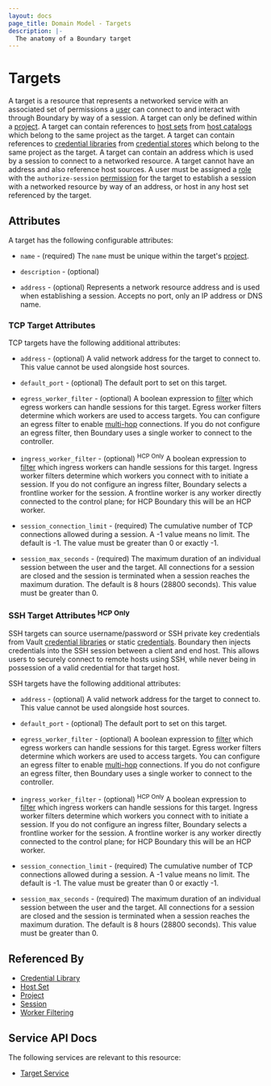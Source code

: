 ```yaml
---
layout: docs
page_title: Domain Model - Targets
description: |-
  The anatomy of a Boundary target
---
```


# Targets

A target is a resource
that represents a networked service
with an associated set of permissions
a [user][] can connect to
and interact with
through Boundary
by way of a session.
A target can only be defined within a [project][].
A target can contain references to [host sets][] from [host catalogs][]
which belong to the same project as the target.
A target can contain references to [credential libraries][]
from [credential stores][] which belong to the same project as the target.
A target can contain an address
which is used by a session to connect to a networked resource.
A target cannot have an address and also reference host sources.
A user must be assigned a [role][] with the `authorize-session` [permission][]
for the target to
establish a session with a networked resource by way of an address,
or host in any host set referenced by the target.

## Attributes

A target has the following configurable attributes:

- `name` - (required)
  The `name` must be unique within the target's [project][].

- `description` - (optional)

- `address` - (optional)
  Represents a network resource address and is used when establishing a session.
  Accepts no port, only an IP address or DNS name.

### TCP Target Attributes

TCP targets have the following additional attributes:

- `address` - (optional)
  A valid network address for the target to connect to.
  This value cannot be used alongside host sources.

- `default_port` - (optional)
  The default port to set on this target.

- `egress_worker_filter` - (optional)
  A boolean expression to [filter][] which egress workers can handle sessions
  for this target.
  Egress worker filters determine which workers are used to access targets.
  You can configure an egress filter to enable [multi-hop](/boundary/docs/configuration/worker/pki-worker#multi-hop-workershcp-only) connections.
  If you do not configure an egress filter, then Boundary uses a single worker to connect to the controller.

- `ingress_worker_filter` - (optional) <sup>HCP Only</sup>
  A boolean expression to [filter][] which ingress workers can handle sessions
  for this target.
  Ingress worker filters determine which workers you connect with to initiate a session.
  If you do not configure an ingress filter, Boundary selects a frontline worker for the session. A frontline worker is any worker directly connected to the control plane; for HCP Boundary this will be an HCP worker.

- `session_connection_limit` - (required)
  The cumulative number of TCP connections allowed during a session.
  A -1 value means no limit.
  The default is -1.
  The value must be greater than 0 or exactly -1.

- `session_max_seconds` - (required)
  The maximum duration of an individual session between the user and the target.
  All connections for a session are closed
  and the session is terminated
  when a session reaches the maximum duration.
  The default is 8 hours (28800 seconds).
  This value must be greater than 0.

### SSH Target Attributes <sup>HCP Only</sup>

SSH targets can source username/password or SSH private key credentials from Vault [credential libraries][] or static
[credentials][]. Boundary then injects credentials into the SSH session between a client and end host. This allows users to
securely connect to remote hosts using SSH, while never being in possession of a valid credential for that target host.

SSH targets have the following additional attributes:

- `address` - (optional)
  A valid network address for the target to connect to.
  This value cannot be used alongside host sources.

- `default_port` - (optional)
  The default port to set on this target.

- `egress_worker_filter` - (optional)
  A boolean expression to [filter][] which egress workers can handle sessions
  for this target.
  Egress worker filters determine which workers are used to access targets.
  You can configure an egress filter to enable [multi-hop](/boundary/docs/configuration/worker/pki-worker#multi-hop-workershcp-only) connections.
  If you do not configure an egress filter, then Boundary uses a single worker to connect to the controller.

- `ingress_worker_filter` - (optional) <sup>HCP Only</sup>
  A boolean expression to [filter][] which ingress workers can handle sessions
  for this target.
  Ingress worker filters determine which workers you connect with to initiate a session.
  If you do not configure an ingress filter, Boundary selects a frontline worker for the session. A frontline worker is any worker directly connected to the control plane; for HCP Boundary this will be an HCP worker.

- `session_connection_limit` - (required)
  The cumulative number of TCP connections allowed during a session.
  A -1 value means no limit.
  The default is -1.
  The value must be greater than 0 or exactly -1.

- `session_max_seconds` - (required)
  The maximum duration of an individual session between the user and the target.
  All connections for a session are closed
  and the session is terminated
  when a session reaches the maximum duration.
  The default is 8 hours (28800 seconds).
  This value must be greater than 0.

## Referenced By

- [Credential Library][]
- [Host Set][]
- [Project][]
- [Session][]
- [Worker Filtering][]

[credentials]: /boundary/docs/concepts/domain-model/credentials
[credential library]: /boundary/docs/concepts/domain-model/credential-libraries
[credential libraries]: /boundary/docs/concepts/domain-model/credential-libraries
[credential store]: /boundary/docs/concepts/domain-model/credential-stores
[credential stores]: /boundary/docs/concepts/domain-model/credential-stores
[host catalog]: /boundary/docs/concepts/domain-model/host-catalogs
[host catalogs]: /boundary/docs/concepts/domain-model/host-catalogs
[host set]: /boundary/docs/concepts/domain-model/host-sets
[host sets]: /boundary/docs/concepts/domain-model/host-sets
[host]: /boundary/docs/concepts/domain-model/hosts
[hosts]: /boundary/docs/concepts/domain-model/hosts
[permission]: /boundary/docs/concepts/security/permissions
[permissions]: /boundary/docs/concepts/security/permissions
[project]: /boundary/docs/concepts/domain-model/scopes#projects
[projects]: /boundary/docs/concepts/domain-model/scopes#projects
[role]: /boundary/docs/concepts/domain-model/roles
[roles]: /boundary/docs/concepts/domain-model/roles
[session]: /boundary/docs/concepts/domain-model/sessions
[sessions]: /boundary/docs/concepts/domain-model/sessions
[filter]: /boundary/docs/concepts/filtering/worker-tags
[worker filtering]: /boundary/docs/concepts/filtering/worker-tags
[user]: /boundary/docs/concepts/domain-model/users
[users]: /boundary/docs/concepts/domain-model/users

## Service API Docs

The following services are relevant to this resource:

- [Target Service](/boundary/api-docs/target-service)
